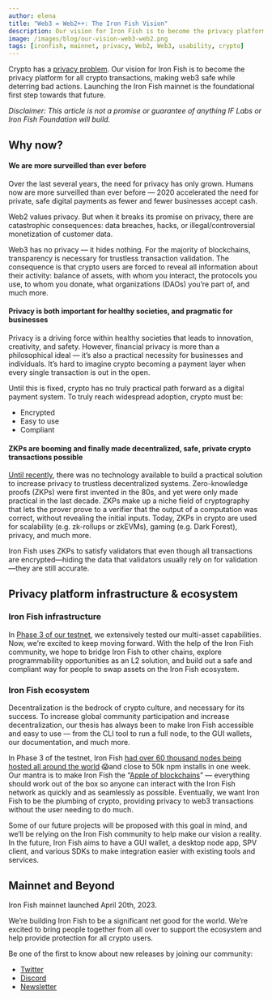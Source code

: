 ```yaml
---
author: elena
title: "Web3 = Web2++: The Iron Fish Vision"
description: Our vision for Iron Fish is to become the privacy platform for all crypto transactions.
image: /images/blog/our-vision-web3-web2.png
tags: [ironfish, mainnet, privacy, Web2, Web3, usability, crypto]
---
```


Crypto has a [privacy problem](https://www.ironfish.network/blog/2021/03/03/bitcoin-ethreum-privacy). Our vision for Iron Fish is to become the privacy platform for all crypto transactions, making web3 safe while deterring bad actions. Launching the Iron Fish mainnet is the foundational first step towards that future.

*Disclaimer: This article is not a promise or guarantee of anything IF Labs or Iron Fish Foundation will build.*

## Why now?

#### We are more surveilled than ever before

Over the last several years, the need for privacy has only grown. Humans now are more surveilled than ever before — 2020 accelerated the need for private, safe digital payments as fewer and fewer businesses accept cash.

Web2 values privacy. But when it breaks its promise on privacy, there are catastrophic consequences: data breaches, hacks, or illegal/controversial monetization of customer data.

Web3 has no privacy — it hides nothing. For the majority of blockchains, transparency is necessary for trustless transaction validation. The consequence is that crypto users are forced to reveal all information about their activity: balance of assets, with whom you interact, the protocols you use, to whom you donate, what organizations (DAOs) you’re part of, and much more.

#### Privacy is both important for healthy societies, and pragmatic for businesses

Privacy is a driving force within healthy societies that leads to innovation, creativity, and safety. However, financial privacy is more than a philosophical ideal — it’s also a practical necessity for businesses and individuals. It’s hard to imagine crypto becoming a payment layer when every single transaction is out in the open.

Until this is fixed, crypto has no truly practical path forward as a digital payment system. To truly reach widespread adoption, crypto must be:

-   Encrypted
-   Easy to use
-   Compliant

#### ZKPs are booming and finally made decentralized, safe, private crypto transactions possible

[Until recently](https://thedefiant.io/zero-knowledge-proofs-digital-trust), there was no technology available to build a practical solution to increase privacy to trustless decentralized systems. Zero-knowledge proofs (ZKPs) were first invented in the 80s, and yet were only made practical in the last decade. ZKPs make up a niche field of cryptography that lets the prover prove to a verifier that the output of a computation was correct, without revealing the initial inputs. Today, ZKPs in crypto are used for scalability (e.g. zk-rollups or zkEVMs), gaming (e.g. Dark Forest), privacy, and much more.

Iron Fish uses ZKPs to satisfy validators that even though  all transactions are encrypted—hiding the data that validators usually rely on for validation—they are still accurate.

## Privacy platform infrastructure & ecosystem

### Iron Fish infrastructure

In [Phase 3 of our testnet](https://www.ironfish.network/learn/blog/2023-01-18-phase3), we extensively tested our multi-asset capabilities. Now, we’re excited to keep moving forward. With the help of the Iron Fish community, we hope to bridge Iron Fish to other chains, explore programmability opportunities as an L2 solution, and build out a safe and compliant way for people to swap assets on the Iron Fish ecosystem.

### Iron Fish ecosystem

Decentralization is the bedrock of crypto culture, and necessary for its success. To increase global community participation and increase decentralization, our thesis has always been to make Iron Fish accessible and easy to use — from the CLI tool to run a full node, to the GUI wallets, our documentation, and much more.

In Phase 3 of the testnet, Iron Fish [had over 60 thousand nodes being hosted all around the world](https://www.ironfish.network/learn/blog/2023-02-23-phase3-update) 😱and close to 50k npm installs in one week. Our mantra is to make Iron Fish the “[Apple of blockchains](https://www.sequoiacap.com/article/elena-nadolinski-spotlight/)” — everything should work out of the box so anyone can interact with the Iron Fish network as quickly and as seamlessly as possible. Eventually, we want Iron Fish to be the plumbing of crypto, providing privacy to web3 transactions without the user needing to do much.

Some of our future projects will be proposed with this goal in mind, and we’ll be relying on the Iron Fish community to help make our vision a reality. In the future, Iron Fish aims to have a GUI wallet, a desktop node app, SPV client, and various SDKs to make integration easier with existing tools and services.

## Mainnet and Beyond

Iron Fish mainnet launched April 20th, 2023.

We’re building Iron Fish to be a significant net good for the world. We’re excited to bring people together from all over to support the ecosystem and help provide protection for all crypto users.

Be one of the first to know about new releases by joining our community:

-   [Twitter](https://twitter.com/ironfishcrypto)    
-   [Discord](https://discord.gg/uCWctApGYN)
-   [Newsletter](https://www.ironfish.network/#:~:text=Stay%20up%20to%20date%20with%20Iron%20Fish)
